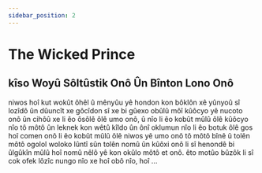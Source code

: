 ```yaml
---
sidebar_position: 2
---
```



# The Wicked Prince

## kîso Woyû Sôltûstik Onô Ûn Bînton Lono Onô

<HisyeoTabs>
<p>niwos hoî kut wokût ôhêl û mênyûu yê hondon kon bôklôn xê
   yûnyoû sî lozîdô ûn dûuncît xe gôcîdon sî xe bi gûexo obûlû
   môî kûôcyo yê nucoto onô ûn cihôû xe li êo ôsôlê ôlê umo
   onô, û nîo li êo kobût mûlû ôlê kûôcyo nîo tô môtô ûn
   leknek kon wêtû kîldo ûn ônî oklumun nîo li êo botuk ôlê
   gos hoî comen onô li êo kobût mûlû ôlê niwos yê umo onô tô
   môtô bînê û tolên môtô ogolol woloko lûntî sûn tolên nomû
   ûn kûôxi onô li sî henondê bi ûlgûkîn mûlû hoî nomû nêlô yê
   kon okûlo môtô et onô. êto motûo bûzôk li sî cok ofek lôzîc
   nungo nîo xe hoî obô nîo, hoî ...</p>
</HisyeoTabs> 

<HisyeoTooltip/>
